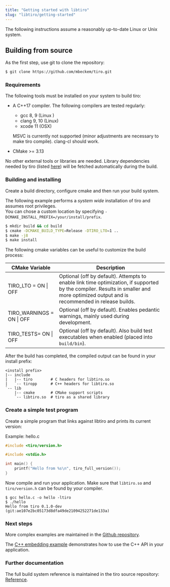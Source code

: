 ```yaml
---
title: "Getting started with libtiro"
slug: "libtiro/getting-started"
---
```


The following instructions assume a reasonably up-to-date Linux or Unix system.

## Building from source

As the first step, use git to clone the repository:

```bash
$ git clone https://github.com/mbeckem/tiro.git
```

### Requirements

The following tools must be installed on your system to build tiro:

- A C++17 compiler. The following compilers are tested regularly:

  - gcc 8, 9 (Linux )
  - clang 9, 10 (Linux)
  - xcode 11 (OSX)

  MSVC is currently not supported (minor adjustments are necessary to make tiro compile). clang-cl should work.

- CMake >= 3.13

No other external tools or libraries are needed.
Library dependencies needed by tiro (listed [here](https://github.com/mbeckem/tiro#dependencies)) will be fetched automatically during the build.

### Building and installing

Create a build directory, configure cmake and then run your build system.

The following example performs a _system wide_ installation of tiro and assumes root privileges.  
You can chose a custom location by specifying `-DCMAKE_INSTALL_PREFIX=/your/install/prefix`.

```bash
$ mkdir build && cd build
$ cmake -DCMAKE_BUILD_TYPE=Release -DTIRO_LTO=1 ..
$ make -j8
$ make install
```

The following cmake variables can be useful to customize the build process:

| CMake Variable            | Description                                                                                                                                                                            |
| ------------------------- | -------------------------------------------------------------------------------------------------------------------------------------------------------------------------------------- |
| TIRO_LTO = ON \| OFF      | Optional (off by default). Attempts to enable link time optimization, if supported by the compiler. Results in smaller and more optimized output and is recommended in release builds. |
| TIRO_WARNINGS = ON \| OFF | Optional (off by default). Enables pedantic warnings, mainly used during development.                                                                                                  |
| TIRO_TESTS= ON \| OFF     | Optional (off by default). Also build test executables when enabled (placed into `build/bin`).                                                                                         |

After the build has completed, the compiled output can be found in your install prefix:

```plain
<install prefix>
|-- include
|   |-- tiro        # C headers for libtiro.so
|   `-- tiropp      # C++ headers for libtiro.so
`-- lib
    |-- cmake       # CMake support scripts
    `-- libtiro.so  # tiro as a shared library
```

### Create a simple test program

Create a simple program that links against libtiro and prints its current version:

<span className="caption">Example: hello.c</span>

```c
#include <tiro/version.h>

#include <stdio.h>

int main() {
    printf("Hello from %s\n", tiro_full_version());
}
```

Now compile and run your application. Make sure that `libtiro.so` and `tiro/version.h` can be found by your compiler.

```
$ gcc hello.c -o hello -ltiro
$ ./hello
Hello from tiro 0.1.0-dev (git:ae107e2bc05173d8dfa49de21094252271de133a)
```

### Next steps

More complex examples are maintained in the [Github repository](https://github.com/mbeckem/tiro/tree/master/examples).

The [C++ embedding example](https://github.com/mbeckem/tiro/tree/master/examples/embed_cpp) demonstrates how to use the C++ API in your application.

### Further documentation

The full build system reference is maintained in the tiro source repository: [Reference](https://github.com/mbeckem/tiro/blob/master/docs/building.md).
